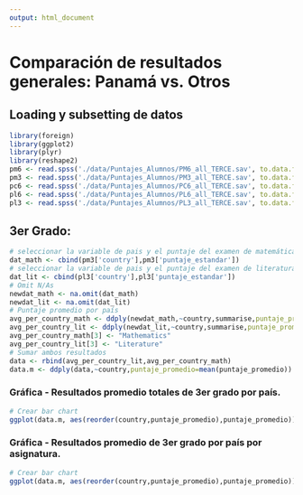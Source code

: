 ```yaml
---
output: html_document
---
```

# Comparación de resultados generales: Panamá vs. Otros
## Loading y subsetting de datos
```r
library(foreign)
library(ggplot2)
library(plyr)
library(reshape2)
pm6 <- read.spss('./data/Puntajes_Alumnos/PM6_all_TERCE.sav', to.data.frame=T)
pm3 <- read.spss('./data/Puntajes_Alumnos/PM3_all_TERCE.sav', to.data.frame=T)
pc6 <- read.spss('./data/Puntajes_Alumnos/PC6_all_TERCE.sav', to.data.frame=T)
pl6 <- read.spss('./data/Puntajes_Alumnos/PL6_all_TERCE.sav', to.data.frame=T)
pl3 <- read.spss('./data/Puntajes_Alumnos/PL3_all_TERCE.sav', to.data.frame=T)
```
## 3er Grado:

```r
# seleccionar la variable de pais y el puntaje del examen de matemáticas de 3er grado
dat_math <- cbind(pm3['country'],pm3['puntaje_estandar'])
# seleccionar la variable de pais y el puntaje del examen de literatura de 3er grado
dat_lit <- cbind(pl3['country'],pl3['puntaje_estandar'])
# Omit N/As
newdat_math <- na.omit(dat_math)
newdat_lit <- na.omit(dat_lit)
# Puntaje promedio por país
avg_per_country_math <- ddply(newdat_math,~country,summarise,puntaje_promedio=mean(puntaje_estandar))
avg_per_country_lit <- ddply(newdat_lit,~country,summarise,puntaje_promedio=mean(puntaje_estandar))
avg_per_country_math[3] <- "Mathematics"
avg_per_country_lit[3] <- "Literature"
# Sumar ambos resultados
data <- rbind(avg_per_country_lit,avg_per_country_math)
data.m <- ddply(data,~country,puntaje_promedio=mean(puntaje_promedio))
````
### Gráfica - Resultados promedio totales de 3er grado por país.
```r
# Crear bar chart
ggplot(data.m, aes(reorder(country,puntaje_promedio),puntaje_promedio))+geom_bar(stat = "identity")
```

### Gráfica - Resultados promedio de 3er grado por país por asignatura.
```r
# Crear bar chart
ggplot(data.m, aes(reorder(country,puntaje_promedio),puntaje_promedio)) + geom_bar(stat = "identity") + facet_grid(. ~ V3)+theme(axis.text.x = element_text(angle = 90, hjust = 1))
```